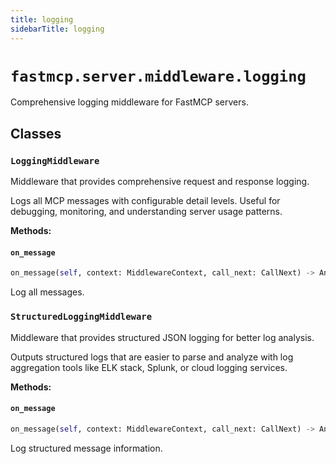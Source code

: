 ```yaml
---
title: logging
sidebarTitle: logging
---
```


# `fastmcp.server.middleware.logging`


Comprehensive logging middleware for FastMCP servers.

## Classes

### `LoggingMiddleware` <sup><a href="https://github.com/sasigit7/fastmcp/blob/main/src/fastmcp/server/middleware/logging.py#L10" target="_blank"><Icon icon="github" style="width: 14px; height: 14px;" /></a></sup>


Middleware that provides comprehensive request and response logging.

Logs all MCP messages with configurable detail levels. Useful for debugging,
monitoring, and understanding server usage patterns.


**Methods:**

#### `on_message` <sup><a href="https://github.com/sasigit7/fastmcp/blob/main/src/fastmcp/server/middleware/logging.py#L71" target="_blank"><Icon icon="github" style="width: 14px; height: 14px;" /></a></sup>

```python
on_message(self, context: MiddlewareContext, call_next: CallNext) -> Any
```

Log all messages.


### `StructuredLoggingMiddleware` <sup><a href="https://github.com/sasigit7/fastmcp/blob/main/src/fastmcp/server/middleware/logging.py#L92" target="_blank"><Icon icon="github" style="width: 14px; height: 14px;" /></a></sup>


Middleware that provides structured JSON logging for better log analysis.

Outputs structured logs that are easier to parse and analyze with log
aggregation tools like ELK stack, Splunk, or cloud logging services.


**Methods:**

#### `on_message` <sup><a href="https://github.com/sasigit7/fastmcp/blob/main/src/fastmcp/server/middleware/logging.py#L149" target="_blank"><Icon icon="github" style="width: 14px; height: 14px;" /></a></sup>

```python
on_message(self, context: MiddlewareContext, call_next: CallNext) -> Any
```

Log structured message information.


